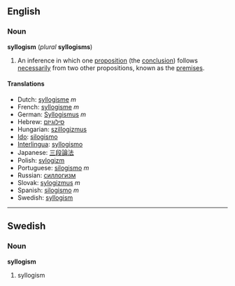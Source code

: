 {{wikipedia}}
==English==
===Noun===
'''syllogism''' (''plural'' '''syllogisms''')

#{{logic}} An inference in which one [[proposition]] (the [[conclusion]]) follows [[necessarily]] from two other propositions, known as the [[premise]]s.

====Translations====
*Dutch: [[syllogisme#Dutch|syllogisme]] ''m''
*French: [[syllogisme#French|syllogisme]] ''m''
*German: [[Syllogismus]] ''m''
*Hebrew: [[סילוגיזם]]
*Hungarian: [[szillogizmus]]
*[[Ido]]: [[silogismo#Ido|silogismo]]
*[[Interlingua]]: [[syllogismo]]
*Japanese: [[三段論法]]
*Polish: [[sylogizm]]
*Portuguese: [[silogismo#Portuguese|silogismo]] ''m''
*Russian: [[силлогизм]]
*Slovak: [[sylogizmus]] ''m''
*Spanish: [[silogismo#Spanish|silogismo]] ''m''
*Swedish: [[syllogism#Swedish|syllogism]]

----
==Swedish==
===Noun===
'''syllogism'''

#syllogism